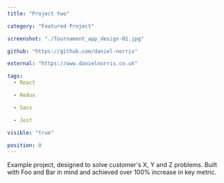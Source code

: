 ```yaml
---
title: "Project two"

category: "Featured Project"

screenshot: "./Tournament_app_design-01.jpg"

github: "https://github.com/daniel-norris"

external: "https://www.danielnorris.co.uk"

tags:
  - React

  - Redux

  - Sass

  - Jest

visible: "true"

position: 0
---
```


Example project, designed to solve customer's X, Y and Z problems. Built with Foo and Bar in mind and achieved over 100% increase in key metric.
